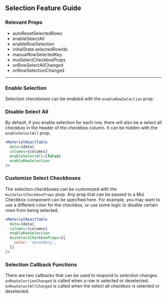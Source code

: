 
<Head>
  <title>Material React Table Docs - Selection Feature Guide</title>
</Head>

## Selection Feature Guide

### Relevant Props

- autoResetSelectedRows
- enableSelectAll
- enableRowSelection
- initialState.selectedRowIds
- manualRowSelectedKey
- muiSelectCheckboxProps
- onRowSelectAllChanged
- onRowSelectionChanged

---

### Enable Selection

Selection checkboxes can be enabled with the `enableRowSelection` prop.

<EnableExample />

### Disable Select All

By default, if you enable selection for each row, there will also be a select all checkbox in the header of the checkbox column. It can be hidden with the `enableSelectAll` prop.

```jsx
<MaterialReactTable
  data={data}
  columns={columns}
  enableSelectAll={false}
  enableRowSelection
/>
```

### Customize Select Checkboxes

The selection checkboxes can be customized with the `muiSelectCheckboxProps` prop. Any prop that can be passed to a Mui Checkbox component can be specified here. For example, you may want to use a different color for the checkbox, or use some logic to disable certain rows from being selected.

```jsx
<MaterialReactTable
  data={data}
  columns={columns}
  enableRowSelection
  muiSelectCheckboxProps={{
    color: 'secondary',
  }}
/>
```

### Selection Callback Functions

There are two callbacks that can be used to respond to selection changes. `onRowSelectionChanged` is called when a row is selected or deselected. `onRowSelectAllChanged` is called when the select all checkbox is selected or deselected.

<CustomizeExample />
